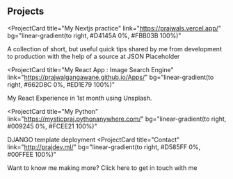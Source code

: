 ## Projects

<ProjectCard
  title="My Nextjs practice"
  link="https://prajwals.vercel.app/"
  bg="linear-gradient(to right, #D4145A 0%, #FBB03B 100%)"
>
  A collection of short, but useful quick tips shared by me from development to production with the help of a source at 
  <a href='https://jsonplaceholder.typicode.com/' style='text-decoration:none'>JSON Placeholder</a>
</ProjectCard>

<ProjectCard
  title="My React App : Image Search Engine"
  link="https://prajwalgangawane.github.io/Apps/"
  bg="linear-gradient(to right, #662D8C 0%, #ED1E79 100%)"
>
  My React Experience in 1st month using <a href='https://unsplash.com/' style='text-decoration:none'>Unsplash.</a>
</ProjectCard>

<ProjectCard
  title="My Python"
  link="https://mysticpraj.pythonanywhere.com/"
  bg="linear-gradient(to right, #009245 0%, #FCEE21 100%)"
>
  DJANGO template deployment
</ProjectCard>
<ProjectCard
  title="Contact"
  link="http://prajdev.ml/"
  bg="linear-gradient(to right, #D585FF 0%, #00FFEE 100%)"
>
  Want to know me making more?
  Click here to get in touch with me 
</ProjectCard>
